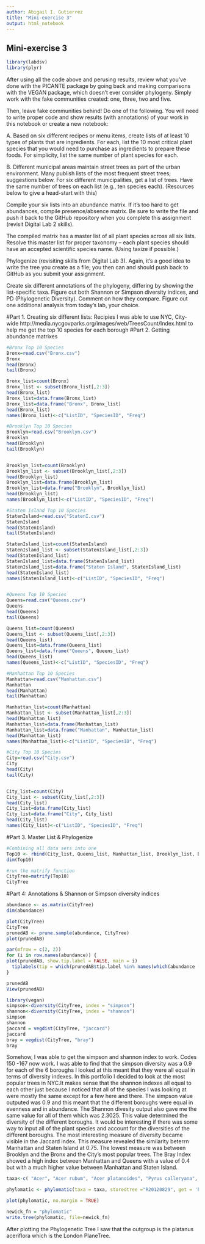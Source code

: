 ```yaml
---
author: Abigail I. Gutierrez 
title: "Mini-exercise 3"
output: html_notebook
---
```


## Mini-exercise 3

```r
library(labdsv)
library(plyr)
```


After using all the code above and perusing results, review what you've done with the PICANTE package by going back and making comparisons with the VEGAN package, which doesn't ever consider phylogeny. Simply work with the fake communities created: one, three, two and five.

Then, leave fake communities behind! Do one of the following. You will need to write proper code and show results (with annotations) of your work in this notebook or create a new notebook: 

A. Based on six different recipes or menu items, create lists of at least 10 types of plants that are ingredients. For each, list the 10 most critical plant species that you would need to purchase as ingredients to prepare these foods. For simplicity, list the same number of plant species for each. 

B. Different municipal areas maintain street trees as part of the urban environment. Many publish lists of the most frequent street trees; suggestions below. For six different municipalities, get a list of trees. Have the same number of trees on each list (e.g., ten species each).  (Resources below to give a head-start with this)

Compile your six lists into an abundance matrix. If it's too hard to get abundances, compile presence/absence matrix. Be sure to write the file and push it back to the GitHub repository when you complete this assignment (revisit Digital Lab 2 skills). 

The compiled matrix has a master list of all plant species across all six lists. Resolve this master list for proper taxonomy -- each plant species should have an accepted scientific species name. (Using taxize if possible.)

Phylogenize (revisiting skills from Digital Lab 3). Again, it's a good idea to write the tree you create as a file; you then can and should push back to GitHub as you submit your assignment. 

Create six different annotations of the phylogeny, differing by showing the list-specific taxa. 
Figure out both Shannon or Simpson diversity indices, and PD (Phylogenetic Diversity). Comment on how they compare. Figure out one additional analysis from today's lab, your choice. 

#Part 1. Creating six different lists: Recipies 
I was able to use NYC, City-wide 
http://media.nycgovparks.org/images/web/TreesCount/Index.html to help me get the top 10 species for each borough 
#Part 2. Getting abundance matrixes
```r
#Bronx Top 10 Species 
Bronx=read.csv("Bronx.csv")
Bronx
head(Bronx)
tail(Bronx) 

Bronx_list=count(Bronx)
Bronx_list <- subset(Bronx_list[,2:3])
head(Bronx_list)
Bronx_list=data.frame(Bronx_list)
Bronx_list=data.frame("Bronx", Bronx_list)
head(Bronx_list) 
names(Bronx_list)<-c("ListID", "SpeciesID", "Freq") 

#Brooklyn Top 10 Species 
Brooklyn=read.csv("Brooklyn.csv")
Brooklyn
head(Brooklyn)
tail(Brooklyn) 


Brooklyn_list=count(Brooklyn)  
Brooklyn_list <- subset(Brooklyn_list[,2:3]) 
head(Brooklyn_list)
Brooklyn_list=data.frame(Brooklyn_list)
Brooklyn_list=data.frame("Brooklyn", Brooklyn_list)
head(Brooklyn_list) 
names(Brooklyn_list)<-c("ListID", "SpeciesID", "Freq") 

#Staten Island Top 10 Species
StatenIsland=read.csv("StatenI.csv")
StatenIsland
head(StatenIsland)
tail(StatenIsland) 

StatenIsland_list=count(StatenIsland) 
StatenIsland_list <- subset(StatenIsland_list[,2:3]) 
head(StatenIsland_list)
StatenIsland_list=data.frame(StatenIsland_list)
StatenIsland_list=data.frame("Staten Island", StatenIsland_list)
head(StatenIsland_list) 
names(StatenIsland_list)<-c("ListID", "SpeciesID", "Freq") 


#Queens Top 10 Species
Queens=read.csv("Queens.csv")
Queens
head(Queens)
tail(Queens) 

Queens_list=count(Queens)
Queens_list <- subset(Queens_list[,2:3])  
head(Queens_list)
Queens_list=data.frame(Queens_list)
Queens_list=data.frame("Queens", Queens_list)
head(Queens_list) 
names(Queens_list)<-c("ListID", "SpeciesID", "Freq") 

#Manhattan Top 10 Species
Manhattan=read.csv("Manhattan.csv")
Manhattan
head(Manhattan)
tail(Manhattan) 

Manhattan_list=count(Manhattan)
Manhattan_list <- subset(Manhattan_list[,2:3]) 
head(Manhattan_list)
Manhattan_list=data.frame(Manhattan_list)
Manhattan_list=data.frame("Manhattan", Manhattan_list)
head(Manhattan_list) 
names(Manhattan_list)<-c("ListID", "SpeciesID", "Freq") 

#City Top 10 Species 
City=read.csv("City.csv")
City
head(City)
tail(City) 


City_list=count(City)
City_list <- subset(City_list[,2:3]) 
head(City_list)
City_list=data.frame(City_list)
City_list=data.frame("City", City_list)
head(City_list) 
names(City_list)<-c("ListID", "SpeciesID", "Freq") 

```

#Part 3. Master List & Phylogenize 
```r
#Combining all data sets into one 
Top10 <- rbind(City_list, Queens_list, Manhattan_list, Brooklyn_list, Bronx_list, StatenIsland_list)
dim(Top10)

#run the matrify function 
CityTree=matrify(Top10)
CityTree 


```

#Part 4: Annotations & Shannon or Simpson diversity indices 

```r
abundance <- as.matrix(CityTree)
dim(abundance) 

plot(CityTree)
CityTree
prunedAB <- prune.sample(abundance, CityTree)
plot(prunedAB)

par(mfrow = c(2, 2)) 
for (i in row.names(abundance)) {
plot(prunedAB, show.tip.label = FALSE, main = i)
  tiplabels(tip = which(prunedAB$tip.label %in% names(which(abundance [i, ] > 0))), pch=19, cex=1)
} 

prunedAB
View(prunedAB)

library(vegan)
simpson<-diversity(CityTree, index = "simpson")
shannon<-diversity(CityTree, index = "shannon")
simpson
shannon
jaccard = vegdist(CityTree, "jaccard")
jaccard
bray = vegdist(CityTree, "bray")
bray


```
Somehow, I was able to get the simpson and shannon index to work. Codes 150 -167 now work. I was able to find that the simpson diversity was a 0.9 for each of the 6 boroughs I looked at this meant that 
they were all equal in terms of diversity indexes. In this portfolio I decided to look at the most popular trees in NYC.It makes sense that the shannon indexes all equal to each other just because I noticed that all of the species I was looking at were mostly the same except for a few here and there. The simpson value outputed was 0.9 and this meant that the different boroughs were equal in evenness and in abundance. The Shannon divesity output also gave me the same value for all of them which was 2.3025. This value determined the diversity of the different boroughs. It would be interesting if there was some way to input all of the plant species and account for the diversities of the different boroughs. 
The most interesting measure of diversity became visible in the Jaccard index. This measure revealed the similarity beterrn Manhattan and Staten Island at 0.75. The lowest measure was between Brooklyn and the Bronx and the City's most popular trees. 
The Bray Index showed a high index between Manhattan and Queens with a value of 0.4 but with a much higher value between Manhattan and Staten Island. 

```r
taxa<-c( "Acer", "Acer rubum", "Acer platanoides", "Pyrus calleryana", "Prunus cerasus", "Gleditsia triacanthos", "Platanus × acerifolia","Quercus palustris", "Sophora", "Tilia cordata", "Prunus cerasus", "Zelkova serrata") 

phylomatic <- phylomatic(taxa = taxa, storedtree ="R20120829", get = 'POST')

plot(phylomatic, no.margin = TRUE) 

newick_fn = "phylomatic"
write.tree(phylomatic, file=newick_fn)
```
After plotting the Phylogenetic Tree I saw that the outgroup is the platanus aceriflora which is the London PlaneTree. 





